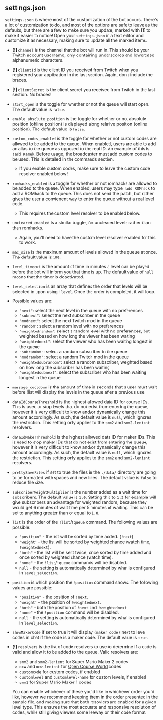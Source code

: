 ## settings.json

`settings.json` is where most of the customization of the bot occurs. There's a lot of customization to do, and most of the options are safe to leave as the defaults, but there are a few to make sure you update, marked with **[!]** to make it easier to notice! Open your `settings.json` in a text editor and customize it as necessary, making sure to update all the marked items.

- **[!]** `channel` is the channel that the bot will run in. This should be your Twitch account username, only containing underscores and lowercase alphanumeric characters.
- **[!]** `clientId` is the client ID you received from Twitch when you registered your application in the last section. Again, don't include the braces.
- **[!]** `clientSecret` is the client secret you received from Twitch in the last section. No braces!
- `start_open` is the toggle for whether or not the queue will start open. The default value is `false`.
- `enable_absolute_position` is the toggle for whether or not absolute position (offline position) is displayed along relative position (online position). The default value is `false`.
- `custom_codes_enabled` is the toggle for whether or not custom codes are allowed to be added to the queue. When enabled, users are able to add an alias to the queue as opposed to the real ID. An example of this is `!add Kamek`. Before usage, the broadcaster must add custom codes to be used. This is detailed in the commands section.
  - If you enable custom codes, make sure to leave the custom code resolver enabled below!
- `romhacks_enabled` is a toggle for whether or not romhacks are allowed to be added to the queue. When enabled, users may type `!add ROMhack` to add a ROMhack to the queue. This does not send the patch, but rather gives the user a convienent way to enter the queue without a real level code. 
  - This requires the custom level resolver to be enabled below.
- `uncleared_enabled` is a similar toggle, for uncleared levels rather than than romhacks.
  - Again, you'll need to have the custom level resolver enabled for this to work.
- `max_size` is the maximum amount of levels allowed in the queue at once. The default value is `100`.
- `level_timeout` is the amount of time in minutes a level can be played before the bot will inform you that time is up. The default value of `null` means that the timer is deactivated.
-  `level_selection` is an array that defines the order that levels will be selected in upon using `!level`. Once the order is completed, it will loop.
  - Possible values are: 
    - `"next"`: select the next level in the queue with no preferences
    - `"subnext"`: select the next subscriber in the queue
    - `"modnext"`: select the next Twitch mod in the queue
    - `"random"`: select a random level with no preferences
    - `"weightedrandom"`: select a random level with no preferences, but weighted based on how long the viewer has been waiting
    - `"weightednext"`: select the viewer who has been waiting longest in the queue
    - `"subrandom"`: select a random subscriber in the queue
    - `"modrandom"`: select a random Twitch mod in the queue
    - `"weightedsubrandom"`: select a random subscriber, weighted based on how long the subscriber has been waiting
    - `"weightedsubnext"`: select the subscriber who has been waiting longest in the queue
- `message_cooldown` is the amount of time in seconds that a user must wait before !list will display the levels in the queue after a previous use. 
- `dataIdCourseThreshold` is the highest allowed data ID for course IDs. This is used to stop levels that do not exist from entering the queue, however it is very difficult to know and/or dynamically change this amount accordingly. As such, the default value is `null`, which ignores the restriction. This setting only applies to the `smm2` and `smm2-lenient` resolvers.
- `dataIdMakerThreshold` is the highest allowed data ID for maker IDs. This is used to stop maker IDs that do not exist from entering the queue, however it is very difficult to know and/or dynamically change this amount accordingly. As such, the default value is `null`, which ignores the restriction. This setting only applies to the `smm2` and `smm2-lenient` resolvers.
- `prettySaveFiles` if set to true the files in the `./data/` directory are going to be formatted with spaces and new lines. The default value is `false` to reduce file size.
- `subscriberWeightMultiplier` is the number added as a wait time for subscribers. The default value is `1.0`. Setting this to `1.2` for example will give subscribers an advantage for weighted random, because they would get 6 minutes of wait time per 5 minutes of waiting. This can be set to anything greater than or equal to `1.0`.
- `list` is the order of the `!list`/`!queue` command. The following values are possible:
  - `"position"` - the list will be sorted by time added. (`!next`)
  - `"weight"` - the list will be sorted by weighted chance (watch time, `!weightednext`).
  - `"both"` - the list will be sent twice, once sorted by time added and once sorted by weighted chance (watch time).
  - `"none"` - the `!list`/`!queue` commands will be disabled.
  - `null` - the setting is automatically determined by what is configured in `level_selection`.
- `position` is which position the `!position` command shows. The following values are possible:
  - `"position"` - the position of `!next`.
  - `"weight"` - the position of `!weightednext`.
  - `"both"` - both the position of `!next` and `!weightednext`.
  - `"none"` - the `!position` command will be disabled.
  - `null` - the setting is automatically determined by what is configured in `level_selection`.
- `showMakerCode` if set to true it will display `(maker code)` next to level codes in chat if the code is a maker code. The default value is `true`.
- **[!]** `resolvers` is the list of code resolvers to use to determine if a code is valid and allow it to be added to the queue. Valid resolvers are:
  - `smm2` and `smm2-lenient` for Super Mario Maker 2 codes
  - `ocw` and `ocw-lenient` for [Open Course World](https://opencourse.world) codes
  - `customcode` for custom codes, if enabled
  - `customlevel` and `customlevel-name` for custom levels, if enabled
  - `smm1` for Super Mario Maker 1 codes

  You can enable whichever of these you'd like in whichever order you'd like, however we recommend keeping them in the order presented in the sample file, and making sure that both resovlers are enabled for a given level type. This ensures the most accurate and responsive resolution of codes, while still giving viewers some leeway on their code format.